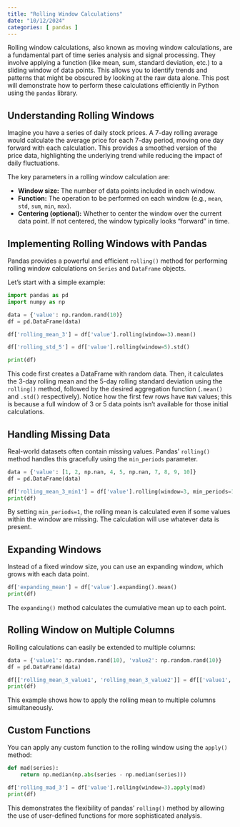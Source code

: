 ```yaml
---
title: "Rolling Window Calculations"
date: "10/12/2024"
categories: [ pandas ]
---
```



Rolling window calculations, also known as moving window calculations, are a fundamental part of time series analysis and signal processing.  They involve applying a function (like mean, sum, standard deviation, etc.) to a sliding window of data points. This allows you to identify trends and patterns that might be obscured by looking at the raw data alone.  This post will demonstrate how to perform these calculations efficiently in Python using the `pandas` library.


## Understanding Rolling Windows

Imagine you have a series of daily stock prices. A 7-day rolling average would calculate the average price for each 7-day period, moving one day forward with each calculation. This provides a smoothed version of the price data, highlighting the underlying trend while reducing the impact of daily fluctuations.

The key parameters in a rolling window calculation are:

* **Window size:** The number of data points included in each window.
* **Function:** The operation to be performed on each window (e.g., `mean`, `std`, `sum`, `min`, `max`).
* **Centering (optional):** Whether to center the window over the current data point.  If not centered, the window typically looks "forward" in time.

## Implementing Rolling Windows with Pandas

Pandas provides a powerful and efficient `rolling()` method for performing rolling window calculations on `Series` and `DataFrame` objects.

Let's start with a simple example:

```python
import pandas as pd
import numpy as np

data = {'value': np.random.rand(10)}
df = pd.DataFrame(data)

df['rolling_mean_3'] = df['value'].rolling(window=3).mean()

df['rolling_std_5'] = df['value'].rolling(window=5).std()

print(df)
```

This code first creates a DataFrame with random data. Then, it calculates the 3-day rolling mean and the 5-day rolling standard deviation using the `rolling()` method, followed by the desired aggregation function (`.mean()` and `.std()` respectively).  Notice how the first few rows have `NaN` values; this is because a full window of 3 or 5 data points isn't available for those initial calculations.

## Handling Missing Data

Real-world datasets often contain missing values. Pandas' `rolling()` method handles this gracefully using the `min_periods` parameter.

```python
data = {'value': [1, 2, np.nan, 4, 5, np.nan, 7, 8, 9, 10]}
df = pd.DataFrame(data)

df['rolling_mean_3_min1'] = df['value'].rolling(window=3, min_periods=1).mean()
print(df)
```

By setting `min_periods=1`, the rolling mean is calculated even if some values within the window are missing.  The calculation will use whatever data is present.


## Expanding Windows

Instead of a fixed window size, you can use an expanding window, which grows with each data point.

```python
df['expanding_mean'] = df['value'].expanding().mean()
print(df)
```

The `expanding()` method calculates the cumulative mean up to each point.


##  Rolling Window on Multiple Columns

Rolling calculations can easily be extended to multiple columns:

```python
data = {'value1': np.random.rand(10), 'value2': np.random.rand(10)}
df = pd.DataFrame(data)

df[['rolling_mean_3_value1', 'rolling_mean_3_value2']] = df[['value1', 'value2']].rolling(window=3).mean()
print(df)
```

This example shows how to apply the rolling mean to multiple columns simultaneously.


##  Custom Functions

You can apply any custom function to the rolling window using the `apply()` method:

```python
def mad(series):
    return np.median(np.abs(series - np.median(series)))

df['rolling_mad_3'] = df['value'].rolling(window=3).apply(mad)
print(df)
```

This demonstrates the flexibility of pandas' `rolling()` method by allowing the use of user-defined functions for more sophisticated analysis.

